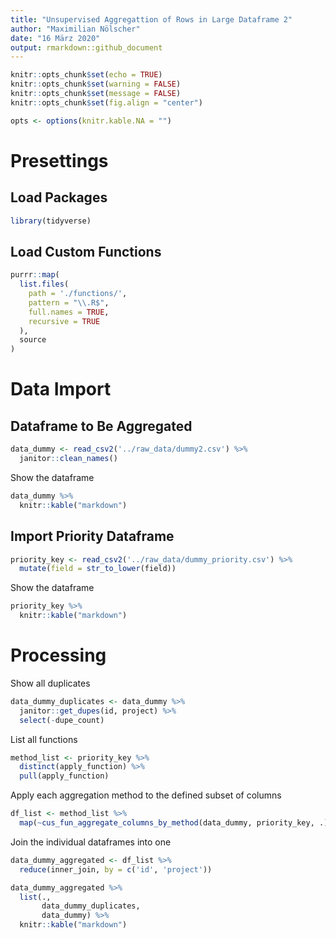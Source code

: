 ```yaml
---
title: "Unsupervised Aggregattion of Rows in Large Dataframe 2"
author: "Maximilian Nölscher"
date: "16 März 2020"
output: rmarkdown::github_document
---
```


```r
knitr::opts_chunk$set(echo = TRUE)
knitr::opts_chunk$set(warning = FALSE)
knitr::opts_chunk$set(message = FALSE)
knitr::opts_chunk$set(fig.align = "center")

opts <- options(knitr.kable.NA = "")
```

# Presettings

## Load Packages
```r
library(tidyverse)
```

## Load Custom Functions
```r
purrr::map(
  list.files(
    path = './functions/',
    pattern = "\\.R$",
    full.names = TRUE,
    recursive = TRUE
  ),
  source
)
```


# Data Import

## Dataframe to Be Aggregated

```r
data_dummy <- read_csv2('../raw_data/dummy2.csv') %>% 
  janitor::clean_names()
```

Show the dataframe
```r
data_dummy %>% 
  knitr::kable("markdown")
```

## Import Priority Dataframe

```r
priority_key <- read_csv2('../raw_data/dummy_priority.csv') %>% 
  mutate(field = str_to_lower(field))
```

Show the dataframe
```r
priority_key %>% 
  knitr::kable("markdown")
```

# Processing

Show all duplicates
```r
data_dummy_duplicates <- data_dummy %>% 
  janitor::get_dupes(id, project) %>% 
  select(-dupe_count)
```


List all functions

```r
method_list <- priority_key %>% 
  distinct(apply_function) %>% 
  pull(apply_function)
```

Apply each aggregation method to the defined subset of columns
```r
df_list <- method_list %>% 
  map(~cus_fun_aggregate_columns_by_method(data_dummy, priority_key, .))
```

Join the individual dataframes into one
```r
data_dummy_aggregated <- df_list %>% 
  reduce(inner_join, by = c('id', 'project'))
```

```r
data_dummy_aggregated %>% 
  list(., 
       data_dummy_duplicates, 
       data_dummy) %>% 
  knitr::kable("markdown")
```



